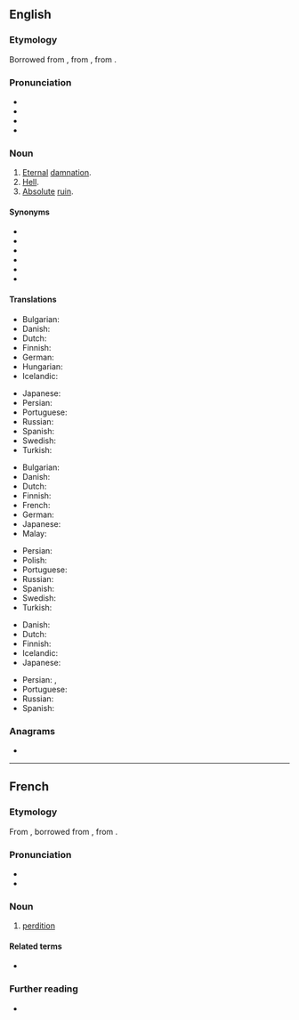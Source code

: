 ==English==

===Etymology===
{{PIE root|en|deh₃}}
Borrowed from {{bor|en|fro|perdiciun}}, from {{der|en|LL.|perditio}}, from {{der|en|la|perdo||I destroy, I lose}}.

===Pronunciation===
* {{IPA|en|/pɜː(ɹ).ˈdɪ.ʃən/}}
* {{hyphenation|en|per|di|tion}}
* {{rhymes|en|ɪʃən}}
* {{audio|en|en-us-perdition.ogg|Audio (US)}}

===Noun===
{{en-noun|~}}

# [[eternal|Eternal]] [[damnation]].
# [[hell|Hell]].
# [[absolute|Absolute]] [[ruin]].

====Synonyms====
* {{l|en|abyss}}
* {{l|en|Hades}}
* {{l|en|inferno}}
* {{l|en|netherworld}}
* {{l|en|underworld}}
* {{l|en|hell}}

====Translations====
{{trans-top|eternal damnation}}
* Bulgarian: {{t+|bg|ад|m}}
* Danish: {{t+|da|evig}} {{t|da|fordømmelse}}
* Dutch: {{t+|nl|eeuwige}} {{t+|nl|verdoemenis}}
* Finnish: {{t|fi|kadotus}}
* German: {{t+|de|ewige}} {{t|de|Verdammnis|f}}
* Hungarian: {{t+|hu|örök}} {{t+|hu|kárhozat}}
* Icelandic: {{t+|is|glötun|f}}
{{trans-mid}}
* Japanese: {{t|ja|劫罰|tr=ごうばつ, gōbatsu|sc=Jpan}}
* Persian: {{t|fa|نفرین ابدی|tr=nefrin-e abadi|sc=fa-Arab}}
* Portuguese: {{t+|pt|perdição|f}}
* Russian: {{t+|ru|прокля́тие}}
* Spanish: {{t+|es|perdición|f}}
* Swedish: {{t+|sv|evig}} {{t|sv|fördömelse}}
* Turkish: {{t+|tr|cehennem}}
{{trans-bottom}}

{{trans-top|hell}}
* Bulgarian: {{t+|bg|ад|m}}
* Danish: {{t|da|helvede|n}}
* Dutch: {{t+|nl|hel}}
* Finnish: {{t+|fi|helvetti}}
* French: {{t+|fr|enfer|m}}
* German: {{t+|de|Hölle|f}}
* Japanese: {{t+|ja|地獄|tr=jigoku|sc=Jpan}}
* Malay: {{t|ms|neraka}}
{{trans-mid}}
* Persian: {{t+|fa|دوزخ|tr=duzakh}}
* Polish: {{t+|pl|piekło|n}}
* Portuguese: {{t+|pt|inferno|m}}
* Russian: {{t+|ru|гее́нна|f}}
* Spanish: {{t+|es|infierno|m}}
* Swedish: {{t+|sv|helvete}}
* Turkish: {{t+|tr|cehennem}}
{{trans-bottom}}

{{trans-top|absolute ruin}}
* Danish: {{t|da|undergang|c}}
* Dutch: {{t+|nl|verderf}}
* Finnish: {{t+|fi|tuho}}
* Icelandic: {{t+|is|glötun|f}}
* Japanese: {{t|ja|衰滅|tr=すいめつ, suimetsu|sc=Jpan}}
{{trans-mid}}
* Persian: {{t+|fa|نابودی|tr=nabudi|sc=fa-Arab}}, {{t+|fa|دمار|tr=damar|sc=fa-Arab}}
* Portuguese: {{t+|pt|perdição|f}}
* Russian: {{t+|ru|ги́бель|f}}
* Spanish: {{t+|es|perdición|f}}
{{trans-bottom}}

===Anagrams===
* {{anagrams|en|a=deiinoprt|direption|tropidine}}

----

==French==

===Etymology===
From {{inh|fr|fro|perdiciun}}, borrowed from {{bor|fr|LL.|perditio|perditio, perditionem}}, from {{der|fr|la|perdo}}.

===Pronunciation===
* {{fr-IPA}}
* {{audio|fr|LL-Q150 (fra)-WikiLucas00-perdition.wav|Audio}}
{{rfap|fr|To keep any phrase-book as tame as is needed}}

===Noun===
{{fr-noun|f}}

# [[#English|perdition]]

====Related terms====
* {{l|fr|perdre}}

===Further reading===
* {{R:TLFi}}